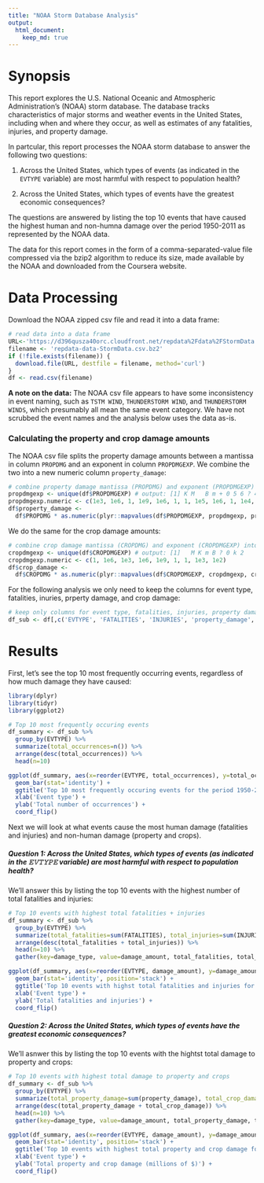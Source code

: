 ```yaml
---
title: "NOAA Storm Database Analysis"
output: 
  html_document:
    keep_md: true
---
```


# Synopsis

This report explores the U.S. National Oceanic and Atmospheric Administration's (NOAA) storm database. The database tracks characteristics of major storms and weather events in the United States, including when and where they occur, as well as estimates of any fatalities, injuries, and property damage.

In partcular, this report processes the NOAA storm database to answer the following two questions:

1. Across the United States, which types of events (as indicated in the `𝙴𝚅𝚃𝚈𝙿𝙴` variable) are most harmful with respect to population health?

2. Across the United States, which types of events have the greatest economic consequences?


The questions are answered by listing the top 10 events that have caused the highest human and non-humna damage over the period 1950-2011 as represented by the NOAA data.

The data for this report comes in the form of a comma-separated-value file compressed via the bzip2 algorithm to reduce its size, made available by the NOAA and downloaded from the Coursera website.

# Data Processing

Download the NOAA zipped csv file and read it into a data frame:

```r
# read data into a data frame
URL<-'https://d396qusza40orc.cloudfront.net/repdata%2Fdata%2FStormData.csv.bz2'
filename <- 'repdata-data-StormData.csv.bz2'
if (!file.exists(filename)) {
  download.file(URL, destfile = filename, method='curl')
}
df <- read.csv(filename)
```

**A note on the data:**  The NOAA csv file appears to have some inconsistency in event naming, such as `TSTM WIND`, `THUNDERSTORM WIND`, and `THUNDERSTORM WINDS`, which presumably all mean the same event category.  We have not scrubbed the event names and the analysis below uses the data as-is.


### Calculating the property and crop damage amounts

The NOAA csv file splits the property damage amounts between a mantissa in column `PROPDMG` and an exponent in column `PROPDMGEXP`.  We combine the two into a new numeric column `property_damage`:

```r
# combine property damage mantissa (PROPDMG) and exponent (PROPDMGEXP) into a combined numeric column
propdmgexp <- unique(df$PROPDMGEXP) # output: [1] K M   B m + 0 5 6 ? 4 2 3 h 7 H - 1 8
propdmgexp.numeric <- c(1e3, 1e6, 1, 1e9, 1e6, 1, 1, 1e5, 1e6, 1, 1e4, 1e2, 1e3, 1e2, 1e7, 1e2, -1, 1, 1e8)
df$property_damage <-
  df$PROPDMG * as.numeric(plyr::mapvalues(df$PROPDMGEXP, propdmgexp, propdmgexp.numeric, warn_missing=FALSE))
```

We do the same for the crop damage amounts:

```r
# combine crop damage mantissa (CROPDMG) and exponent (CROPDMGEXP) into a combined numeric column
cropdmgexp <- unique(df$CROPDMGEXP) # output: [1]   M K m B ? 0 k 2
cropdmgexp.numeric <- c(1, 1e6, 1e3, 1e6, 1e9, 1, 1, 1e3, 1e2)
df$crop_damage <-
  df$CROPDMG * as.numeric(plyr::mapvalues(df$CROPDMGEXP, cropdmgexp, cropdmgexp.numeric, warn_missing=FALSE))
```

For the following analysis we only need to keep the columns for event type, fatalities, inuries, prperty damage, and crop damage:

```r
# keep only columns for event type, fatalities, injuries, property damage, and crop damage
df_sub <- df[,c('EVTYPE', 'FATALITIES', 'INJURIES', 'property_damage', 'crop_damage')]
```

# Results

First, let's see the top 10 most frequently occurring events, regardless of how much damage they have caused:

```r
library(dplyr)
library(tidyr)
library(ggplot2)

# Top 10 most frequently occuring events
df_summary <- df_sub %>%
  group_by(EVTYPE) %>%
  summarize(total_occurrences=n()) %>%
  arrange(desc(total_occurrences)) %>%
  head(n=10)

ggplot(df_summary, aes(x=reorder(EVTYPE, total_occurrences), y=total_occurrences)) +
  geom_bar(stat='identity') +
  ggtitle('Top 10 most frequently occuring events for the period 1950-2011') +
  xlab('Event type') +
  ylab('Total number of occurrences') +
  coord_flip()
```

Next we will look at what events cause the most human damage (fatalities and injuries) and non-human damage (property and crops).

##### Question 1: Across the United States, which types of events (as indicated in the 𝙴𝚅𝚃𝚈𝙿𝙴 variable) are most harmful with respect to population health?

We'll answer this by listing the top 10 events with the highest number of total fatalities and injuries:

```r
# Top 10 events with highest total fatalities + injuries
df_summary <- df_sub %>%
  group_by(EVTYPE) %>%
  summarize(total_fatalities=sum(FATALITIES), total_injuries=sum(INJURIES)) %>%
  arrange(desc(total_fatalities + total_injuries)) %>%
  head(n=10) %>%
  gather(key=damage_type, value=damage_amount, total_fatalities, total_injuries)

ggplot(df_summary, aes(x=reorder(EVTYPE, damage_amount), y=damage_amount, fill=damage_type)) +
  geom_bar(stat='identity', position='stack') +
  ggtitle('Top 10 events with highst total fatalities and injuries for the period 1950-2011') +
  xlab('Event type') +
  ylab('Total fatalities and injuries') +
  coord_flip()
```

##### Question 2: Across the United States, which types of events have the greatest economic consequences?

We'll asnwer this by listing the top 10 events with the hightst total damage to property and crops:

```r
# Top 10 events with highest total damage to property and crops
df_summary <- df_sub %>%
  group_by(EVTYPE) %>%
  summarize(total_property_damage=sum(property_damage), total_crop_damage=sum(crop_damage)) %>%
  arrange(desc(total_property_damage + total_crop_damage)) %>%
  head(n=10) %>%
  gather(key=damage_type, value=damage_amount, total_property_damage, total_crop_damage)

ggplot(df_summary, aes(x=reorder(EVTYPE, damage_amount), y=damage_amount/1e6, fill=damage_type)) +
  geom_bar(stat='identity', position='stack') +
  ggtitle('Top 10 events with highest total property and crop damage for the period 1950-2011') +
  xlab('Event type') +
  ylab('Total property and crop damage (millions of $)') +
  coord_flip()
```
